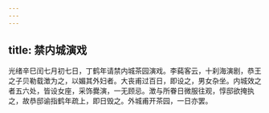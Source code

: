 ```yaml
---
---
---
```

title: 禁内城演戏
---



光绪辛巳闰七月初七日，丁鹤年请禁内城茶园演戏。李蒓客云，十刹海演剧，恭王之子贝勒载澂为之，以媚其外妇者。大丧甫过百日，即设之，男女杂坐。内城效之者五六处，皆设女座，采饰爨演，一无顾忌。澂与所眷日微服往观，惇邸欲掩执之，故恭邸谕指鹤年疏上，即日毁之。外城甫开茶园，一日亦罢。
